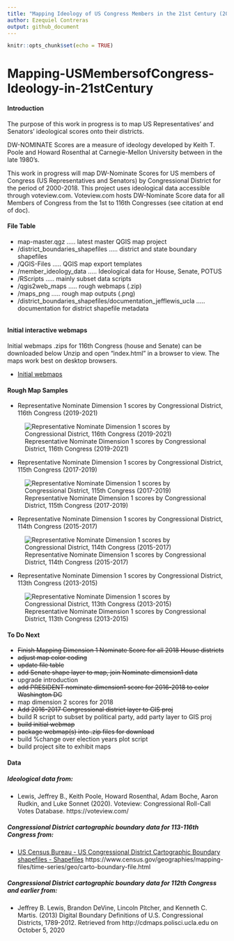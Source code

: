 ```yaml
---
title: "Mapping Ideology of US Congress Members in the 21st Century (2000-2018)"
author: Ezequiel Contreras
output: github_document
---
```


```r
knitr::opts_chunk$set(echo = TRUE)
```

# Mapping-USMembersofCongress-Ideology-in-21stCentury #

#### Introduction ####

The purpose of this work in progress is to map US Representatives' and Senators' ideological scores onto their districts.

DW-NOMINATE Scores are a measure of ideology developed by Keith T. Poole and Howard Rosenthal at Carnegie-Mellon University between in the late 1980's. 

This work in progress will map DW-Nominate Scores for US members of Congress (US Representatives and Senators) by Congressional District for the period of 2000-2018. This project uses ideological data accessible through voteview.com. Voteview.com hosts DW-Nominate Score data for all Members of Congress from the 1st to 116th Congresses (see citation at end of doc).

#### File Table ####

- map-master.qgz ..... latest master QGIS map project
- /district_boundaries_shapefiles ..... district and state boundary shapefiles
- /QGIS-Files ..... QGIS map export templates
- /member_ideology_data ..... Ideological data for House, Senate, POTUS
- /RScripts ..... mainly subset data scripts
- /qgis2web_maps ..... rough webmaps (.zip)
- /maps_png ..... rough map outputs (.png)
- /district_boundaries_shapefiles/documentation_jefflewis_ucla ..... documentation for district shapefile metadata

```r
```
#### Initial interactive webmaps ####

Initial webmaps .zips for 116th Congress (house and Senate) can be downloaded below
Unzip and open "index.html" in a browser to view. The maps work best on desktop browsers.

- [Initial webmaps](qgis2web_maps)


#### Rough Map Samples ####

- Representative Nominate Dimension 1 scores by Congressional District, 116th Congress (2019-2021)

![Representative Nominate Dimension 1 scores by Congressional District, 116th Congress (2019-2021)](maps_png/nl_116_MasterView_Massive.png)

- Representative Nominate Dimension 1 scores by Congressional District, 115th Congress (2017-2019)

![Representative Nominate Dimension 1 scores by Congressional District, 115th Congress (2017-2019)](maps_png/nl_115_MasterView_Massive.png)

- Representative Nominate Dimension 1 scores by Congressional District, 114th Congress (2015-2017)

![Representative Nominate Dimension 1 scores by Congressional District, 114th Congress (2015-2017)](maps_png/nl_114_MasterView_Massive.png)

- Representative Nominate Dimension 1 scores by Congressional District, 113th Congress (2013-2015)

![Representative Nominate Dimension 1 scores by Congressional District, 113th Congress (2013-2015)](maps_png/nl_113_MasterView_Massive.png)



#### To Do Next ####

- ~~Finish Mapping Dimension 1 Nominate Score for all 2018 House districts~~
- ~~adjust map color coding~~
- ~~update file table~~
- ~~add Senate shape layer to map, join Nominate dimension1 data~~
- upgrade introduction
- ~~add PRESIDENT nominate dimension1 score for 2016-2018 to color Washington DC~~
- map dimension 2 scores for 2018
- ~~Add 2016-2017 Congressional district layer to GIS proj~~
- build R script to subset by political party, add party layer to GIS proj 
- ~~build initial webmap~~ 
- ~~package webmap(s) into .zip files for download~~
- build %change over election years plot script
- build project site to exhibit maps


#### Data ####

##### Ideological data from: #####

* Lewis, Jeffrey B., Keith Poole, Howard Rosenthal, Adam Boche, Aaron Rudkin, and Luke Sonnet (2020). Voteview: Congressional Roll-Call Votes Database. https://voteview.com/

##### Congressional District cartographic boundary data for 113-116th Congress from: #####

* [US Census Bureau - US Congressional District Cartographic Boundary shapefiles - Shapefiles](https://www.census.gov/geographies/mapping-files/time-series/geo/carto-boundary-file.html) https://www.census.gov/geographies/mapping-files/time-series/geo/carto-boundary-file.html

##### Congressional District cartographic boundary data for 112th Congress and earlier from: #####

* Jeffrey B. Lewis, Brandon DeVine, Lincoln Pitcher, and Kenneth C. Martis. (2013) Digital Boundary Definitions of U.S. Congressional Districts, 1789-2012. Retrieved from http://cdmaps.polisci.ucla.edu on October 5, 2020


